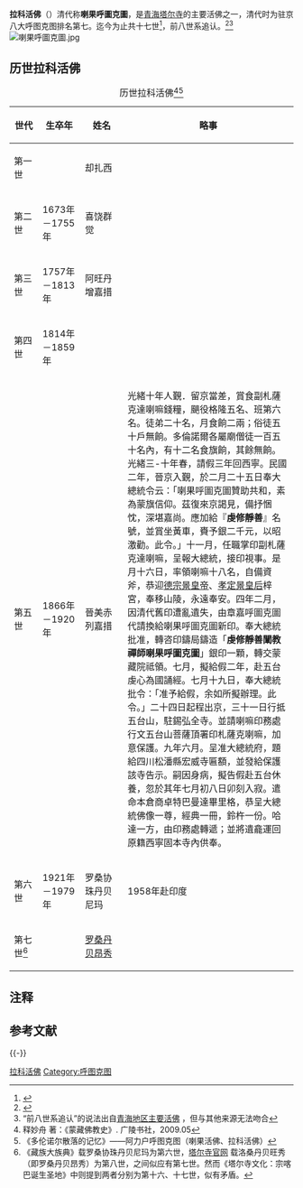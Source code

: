 '''拉科活佛'''（{{bo|z=ར་ཁོ|w=ra kho}}）清代称'''喇果呼圖克圖'''，是[[青海|青海]][[塔尔寺|塔尔寺]]的主要活佛之一，清代时为驻京八大呼图克图排名第七。迄今为止共十七世<ref>{{cite book|title=《塔尔寺文化：宗喀巴诞生圣地》|author=杨贵明|publisher=甘肃民族出版社}}</ref>，前八世系追认。<ref>{{cite book|title=《藏族大辞典》|publisher=甘肃人民出版社|chapter=拉科活佛系统}}</ref><ref>“前八世系追认”的说法出自[http://www.cnr.cn/wcm/qinghai/zjsy/zcfj/t20031104_141404.html 青海地区主要活佛] {{Wayback|url=http://www.cnr.cn/wcm/qinghai/zjsy/zcfj/t20031104_141404.html |date=20130117163511 }}，但与其他来源无法吻合</ref>
[[File:喇果呼圖克圖.jpg|thumb]]
== 历世拉科活佛 ==
{| class="wikitable" 
|+ 历世拉科活佛<ref>释妙舟 著：《蒙藏佛教史》. 广陵书社，2009.05</ref><ref>《多伦诺尔散落的记忆》——阿力户呼图克图（喇果活佛、拉科活佛）</ref>
|- 
!width=10%| 世代
!width=15%| 生卒年
!width=15%| 姓名
!width=60%| 略事
|-
| 第一世
| 
| 却扎西
| 
|-
| 第二世
| 1673年－1755年
| 喜饶群觉
| 
|-
| 第三世
| 1757年－1813年
| 阿旺丹增嘉措
| 
|-
| 第四世
| 1814年－1859年
| 
|-
| 第五世
| 1866年－1920年
| 晉美赤列嘉措
| 光緒十年人覲．留京當差，賞食副札薩克達喇嘛錢糧，颶役格隆五名、班第六名。徒弟二十名，月食餉二兩；俗徒五十戶無餉。多倫諾爾各屬廟僧徒一百五十名內，有十二名食旗餉，其餘無餉。光緒三-十年春，請假三年回西寧。民國二年，晉京入覲，於二月二十五日奉大總統令云：「喇果呼圖克圖贊助共和，素為蒙旗信仰。茲復來京謁見，備抒悃忱，深堪嘉尚。應加給『'''虔修靜善'''』名號，並賞坐黃車，賚予銀二千元，以昭激勸。此令。」十一月，任職掌印副札薩克達喇嘛，呈報大總統，接印視事。是月十六日，率領喇嘛十八名，自備資斧，恭迎[[德宗景皇帝|德宗景皇帝]]、[[孝定景皇后|孝定景皇后]]梓宮，奉移山陵，永遠奉安。四年二月，因清代舊印遭亂遺失，由章嘉呼圖克圖代請換給喇果呼圖克圖新印。奉大總統批准，轉咨印鑄局鑄造「'''虔修靜善闡教禪師喇果呼圖克圖'''」銀印一顆，轉交蒙藏院祗領。七月，擬給假二年，赴五台虔心為國誦經。七月十九日，奉大總統批令：「准予給假，余如所擬辦理。此令。」二十四日起程出京，三十一日行抵五台山，駐錫弘全寺。並請喇嘛印務處行文五台山菩薩頂署印札薩克喇嘛，加意保護。九年六月。呈准大總統府，題給四川松潘縣宏威寺匾額，並發給保護該寺告示。嗣因身病，擬告假赴五台休養，忽於其年七月初八日卯刻入寂。遣命本倉商卓特巴曼達畢里格，恭呈大總統佛像一尊，經典一冊，鈴杵一份。哈達一方，由印務處轉遞；並將遺龕運回原籍西寧固本寺內供奉。
|-
| 第六世
| 1921年－1979年
| 罗桑协珠丹贝尼玛
| 1958年赴印度
|-
| 第七世<ref>《藏族大族典》载罗桑协珠丹贝尼玛为第六世，[http://www.taersiqxy.com/tesjj.htm 塔尔寺官网] {{Wayback|url=http://www.taersiqxy.com/tesjj.htm |date=20110316185640 }}载洛桑丹贝旺秀（即罗桑丹贝昂秀）为第八世，之间似应有第七世。然而《塔尔寺文化：宗喀巴诞生圣地》中则提到两者分别为第十六、十七世，似有矛盾。</ref>
|
| [[拉科·罗桑丹贝昂秀|罗桑丹贝昂秀]]{{efn|俗名“拉夫旦”}}
|
|}

== 注释 ==
{{notelist|iger=}}

== 参考文献 ==
{{Reflist|2}}

{{-}}
{{藏传佛教活佛}}

[[Category:拉科活佛|]]
[[Category:呼图克图|Category:呼图克图]]